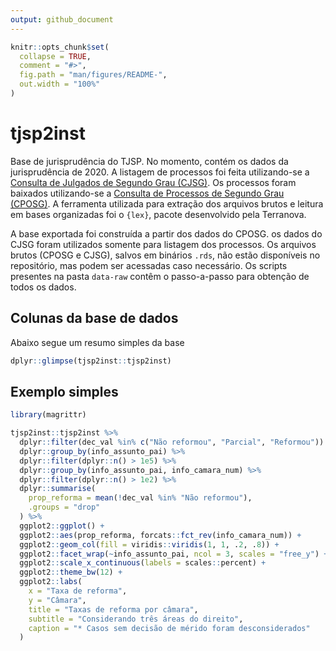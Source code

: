 ```yaml
---
output: github_document
---
```


<!-- README.md is generated from README.Rmd. Please edit that file -->

```r
knitr::opts_chunk$set(
  collapse = TRUE,
  comment = "#>",
  fig.path = "man/figures/README-",
  out.width = "100%"
)
```

# tjsp2inst

<!-- badges: start -->
<!-- badges: end -->

Base de jurisprudência do TJSP. No momento, contém os dados da jurisprudência de 2020. A listagem de processos foi feita utilizando-se a [Consulta de Julgados de Segundo Grau (CJSG)](https://esaj.tjsp.jus.br/cjsg/resultadoCompleta.do). Os processos foram baixados utilizando-se a [Consulta de Processos de Segundo Grau (CPOSG)](https://esaj.tjsp.jus.br/cposg/open.do). A ferramenta utilizada para extração dos arquivos brutos e leitura em bases organizadas foi o `{lex}`, pacote desenvolvido pela Terranova.

A base exportada foi construída a partir dos dados do CPOSG. os dados do CJSG foram utilizados somente para listagem dos processos. Os arquivos brutos (CPOSG e CJSG), salvos em binários `.rds`, não estão disponíveis no repositório, mas podem ser acessadas caso necessário. Os scripts presentes na pasta `data-raw` contêm o passo-a-passo para obtenção de todos os dados.

## Colunas da base de dados

Abaixo segue um resumo simples da base

```r
dplyr::glimpse(tjsp2inst::tjsp2inst)
```


## Exemplo simples

```r
library(magrittr)

tjsp2inst::tjsp2inst %>% 
  dplyr::filter(dec_val %in% c("Não reformou", "Parcial", "Reformou")) %>% 
  dplyr::group_by(info_assunto_pai) %>% 
  dplyr::filter(dplyr::n() > 1e5) %>% 
  dplyr::group_by(info_assunto_pai, info_camara_num) %>% 
  dplyr::filter(dplyr::n() > 1e2) %>% 
  dplyr::summarise(
    prop_reforma = mean(!dec_val %in% "Não reformou"), 
    .groups = "drop"
  ) %>% 
  ggplot2::ggplot() +
  ggplot2::aes(prop_reforma, forcats::fct_rev(info_camara_num)) +
  ggplot2::geom_col(fill = viridis::viridis(1, 1, .2, .8)) +
  ggplot2::facet_wrap(~info_assunto_pai, ncol = 3, scales = "free_y") +
  ggplot2::scale_x_continuous(labels = scales::percent) +
  ggplot2::theme_bw(12) +
  ggplot2::labs(
    x = "Taxa de reforma", 
    y = "Câmara", 
    title = "Taxas de reforma por câmara",
    subtitle = "Considerando três áreas do direito", 
    caption = "* Casos sem decisão de mérido foram desconsiderados"
  )
```

